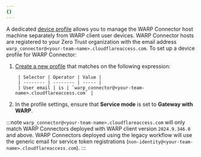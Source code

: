 ```yaml
---
{}
---
```


A dedicated [device profile](/cloudflare-one/connections/connect-devices/warp/configure-warp/device-profiles/) allows you to manage the WARP Connector host machine separately from WARP client user devices. WARP Connector hosts are registered to your Zero Trust organization with the email address `warp_connector@<your-team-name>.cloudflareaccess.com`. To set up a device profile for WARP Connector:

1. [Create a new profile](/cloudflare-one/connections/connect-devices/warp/configure-warp/device-profiles/#create-a-new-profile) that matches on the following expression:

		| Selector | Operator | Value |
		| -------- | -------- | ----- |
		| User email | is | `warp_connector@<your-team-name>.cloudflareaccess.com` |

2. In the profile settings, ensure that **Service mode** is set to **Gateway with WARP**.

:::note
`warp_connector@<your-team-name>.cloudflareaccess.com` will only match WARP Connectors deployed with WARP client version `2024.9.346.0` and above. WARP Connectors deployed using the legacy workflow will use the generic email for service token registrations (`non-identity@<your-team-name>.cloudflareaccess.com`).
:::